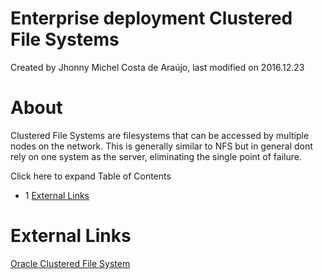 
# Enterprise deployment Clustered File Systems 

 Created by  Jhonny Michel Costa de Araújo, last modified on 2016.12.23

# About

Clustered File Systems are filesystems that can be accessed by multiple nodes on the network. This is generally similar to NFS but in general dont rely on one system as the server, eliminating the single point of failure.

Click here to expand Table of Contents

* 1 [External Links](#-freeswitch--enterprise-deployment-clustered-file-systems-)

# External Links

[Oracle Clustered File System](http://oss.oracle.com/projects/ocfs2/)


